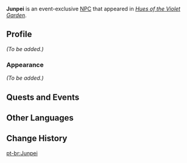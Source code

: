 {{Meta
<!-- Remove this template after adding the missing info -->
|missing_NPC_profile  = yes
}}
{{Character Infobox
|type             = Event NPC
|image            = NPC Junpei.png
|region           = Inazuma
|location         = Inazuma
|title            = 
|affiliation      = 
|voiceEN          = 
|voiceCN          = 
|voiceJP          = 
}}
'''Junpei''' is an event-exclusive [[NPC]] that appeared in ''[[Hues of the Violet Garden]]''.
<!--
==Location==
<gallery>
NPC Location Junpei.png|Junpei's location
NPC Location Junpei Context.png|Additional context
</gallery>
-->

==Profile==
<!-- detailed story/lore information goes here -->
''(To be added.)''

===Appearance===
''(To be added.)''

==Quests and Events==
{{Quests and Events}}

==Other Languages==
{{Other Languages|default_hidden = 1
|en      = Junpei
|zhs     = 顺平
|zhs_rm  = Shùnpíng
|zht     = 順平
|zht_rm  = Shùnpíng
|ja      = 順平
|ja_rm   = Junpei
|ko      = 쥰페이
|es      = Junpei
|fr      = Junpei
|ru      = Дзюмпэй
|th      = Junpei
|vi      = Junpei
|de      = Junpei
|id      = Junpei
|pt      = Junpei
}}

==Change History==
{{Change History|2.6}}
<!--
==References==
{{Reflist}}
-->

[[pt-br:Junpei]]